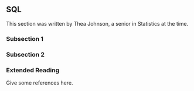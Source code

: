 ## SQL 

This section was written by Thea Johnson, a senior in Statistics
at the time.

### Subsection 1

### Subsection 2

### Extended Reading

Give some references here.